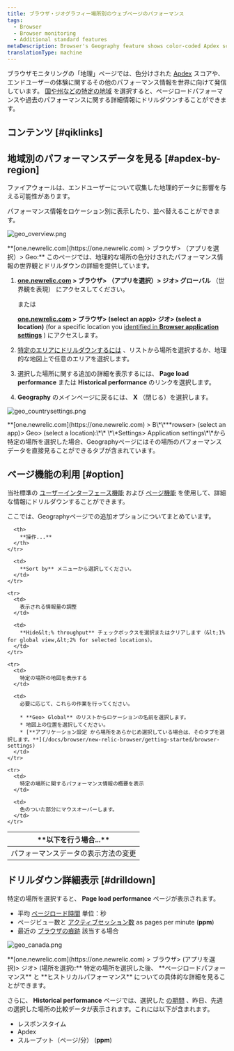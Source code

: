 ```yaml
---
title: ブラウザ・ジオグラフィー場所別のウェブページのパフォーマンス
tags:
  - Browser
  - Browser monitoring
  - Additional standard features
metaDescription: Browser's Geography feature shows color-coded Apdex scores and page load performance for your end users' experience around the world.
translationType: machine
---
```





ブラウザモニタリングの「地理」ページでは、色分けされた [Apdex](/docs/apm/new-relic-apm/apdex/apdex-measuring-user-satisfaction) スコアや、エンドユーザーの体験に関するその他のパフォーマンス情報を世界に向けて発信しています。 [国や州などの特定の地域](/docs/browser/new-relic-browser/getting-started/browser-settings) を選択すると、ページロードパフォーマンスや過去のパフォーマンスに関する詳細情報にドリルダウンすることができます。

## コンテンツ [#qiklinks]

## 地域別のパフォーマンスデータを見る [#apdex-by-region]

<Callout variant="important">
  ファイアウォールは、エンドユーザーについて収集した地理的データに影響を与える可能性があります。
</Callout>

パフォーマンス情報をロケーション別に表示したり、並べ替えることができます。

<img
  src={geoOverview}
  title="geo_overview.png"
  alt="geo_overview.png"
/>

<figcaption>
  **[one.newrelic.com](https://one.newrelic.com) > ブラウザ> （アプリを選択）> Geo:** このページでは、地理的な場所の色分けされたパフォーマンス情報の世界観とドリルダウンの詳細を提供しています。
</figcaption>

1. **[one.newrelic.com](https://one.newrelic.com) > ブラウザ> （アプリを選択）> ジオ> グローバル** （世界観を表現） にアクセスしてください。

   または

   **[one.newrelic.com](https://one.newrelic.com) > ブラウザ> (select an app)> ジオ> (select a location)** (for a specific location you [identified in **Browser application settings**](/docs/browser/new-relic-browser/getting-started/browser-settings) ) にアクセスします。

2. [特定のエリアにドリルダウンするには](#drilldown) 、リストから場所を選択するか、地理的な地図上で任意のエリアを選択します。

3. 選択した場所に関する追加の詳細を表示するには、 **Page load performance** または **Historical performance** のリンクを選択します。

4. **Geography** のメインページに戻るには、 **X** （閉じる）を選択します。

<img
  src={geoCountrysettings}
  title="geo_countrysettings.png"
  alt="geo_countrysettings.png"
/>

<figcaption>
  **[one.newrelic.com](https://one.newrelic.com) > B\*\***rowser> (select an app)> Geo> (select a location):\*\* \*\*Settings> Application settings\*\*から特定の場所を選択した場合、Geographyページにはその場所のパフォーマンスデータを直接見ることができるタブが含まれています。
</figcaption>

## ページ機能の利用 [#option]

当社標準の [ユーザーインターフェース機能](/docs/accounts-partnerships/education/getting-started-new-relic/new-relic-user-interface) および [ページ機能](/docs/accounts-partnerships/education/getting-started-new-relic/standard-dashboard-features) を使用して、詳細な情報にドリルダウンすることができます。

ここでは、Geographyページでの追加オプションについてまとめています。

<table>
  <thead>
    <tr>
      <th width={250}>
        **以下を行う場合...**
      </th>

      <th>
        **操作...**
      </th>
    </tr>
  </thead>

  <tbody>
    <tr>
      <td>
        パフォーマンスデータの表示方法の変更
      </td>

      <td>
        **Sort by** メニューから選択してください。
      </td>
    </tr>

    <tr>
      <td>
        表示される情報量の調整
      </td>

      <td>
        **Hide&lt;% throughput** チェックボックスを選択またはクリアします（&lt;1% for global view,&lt;2% for selected locations）。
      </td>
    </tr>

    <tr>
      <td>
        特定の場所の地図を表示する
      </td>

      <td>
        必要に応じて、これらの作業を行ってください。

        * **Geo> Global** のリストからロケーションの名前を選択します。
        * 地図上の位置を選択してください。
        * [**アプリケーション設定 から場所をあらかじめ選択している場合は、そのタブを選択します。**](/docs/browser/new-relic-browser/getting-started/browser-settings)
      </td>
    </tr>

    <tr>
      <td>
        特定の場所に関するパフォーマンス情報の概要を表示
      </td>

      <td>
        色のついた部分にマウスオーバーします。
      </td>
    </tr>
  </tbody>
</table>

## ドリルダウン詳細表示 [#drilldown]

特定の場所を選択すると、 **Page load performance** ページが表示されます。

* 平均 [ページロード時間](/docs/browser/new-relic-browser/page-load-timing/page-load-timing-process) 単位：秒
* ページビュー数と [アクティブセッション数](/docs/browser/new-relic-browser/page-load-timing/session-tracking) as pages per minute (**ppm**)
* 最近の [ブラウザの痕跡](/docs/apm/traces/browser-traces/browser-traces) 該当する場合

<img
  src={geoCanada}
  title="geo_canada.png"
  alt="geo_canada.png"
/>

<figcaption>
  **[one.newrelic.com](https://one.newrelic.com) > ブラウザ> (アプリを選択)> ジオ> (場所を選択):** 特定の場所を選択した後、 **ページロードパフォーマンス** と **ヒストリカルパフォーマンス** についての具体的な詳細を見ることができます。
</figcaption>

さらに、 **Historical performance** ページでは、選択した [の期間](/docs/apm/new-relic-apm/ui-functions/time-picker-setting-time-periods-view-data) 、昨日、先週の選択した場所の比較データが表示されます。これには以下が含まれます。

* レスポンスタイム
* Apdex
* スループット（ページ/分） (**ppm**)
